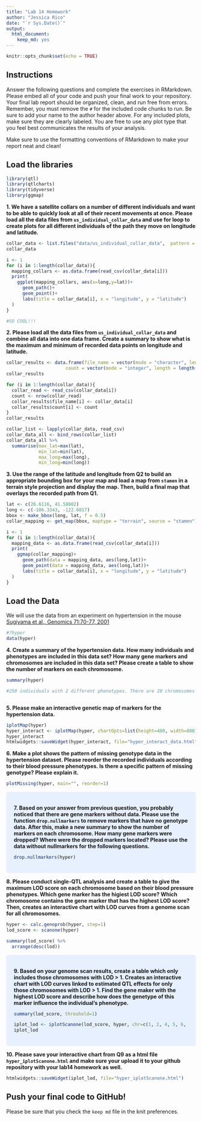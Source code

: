 ```yaml
---
title: "Lab 14 Homework"
author: "Jessica Rico"
date: "`r Sys.Date()`"
output: 
  html_document: 
    keep_md: yes
---
```


```r
knitr::opts_chunk$set(echo = TRUE)
```

## Instructions
Answer the following questions and complete the exercises in RMarkdown. Please embed all of your code and push your final work to your repository. Your final lab report should be organized, clean, and run free from errors. Remember, you must remove the `#` for the included code chunks to run. Be sure to add your name to the author header above. For any included plots, make sure they are clearly labeled. You are free to use any plot type that you feel best communicates the results of your analysis.  

Make sure to use the formatting conventions of RMarkdown to make your report neat and clean!  

## Load the libraries
```r
library(qtl)
library(qtlcharts)
library(tidyverse)
library(ggmap)
```

**1. We have a satellite collars on a number of different individuals and want to be able to quickly look at all of their recent movements at once. Please load all the data files from `us_individual_collar_data` and use for loop to create plots for all different individuals of the path they move on longitude and latitude.**
```r
collar_data <- list.files("data/us_individual_collar_data",  pattern = "collar-data", full.names = TRUE)
collar_data
```



```r
i <- 1
for (i in 1:length(collar_data)){
  mapping_collars <- as.data.frame(read_csv(collar_data[i]))
  print(
    ggplot(mapping_collars, aes(x=long,y=lat))+
      geom_path()+
      geom_point()+
      labs(title = collar_data[i], x = "longitude", y = "latitude")
  )
}

#SO COOL!!!
```




**2. Please load all the data files from `us_individual_collar_data` and combine all data into one data frame. Create a summary to show what is the maximum and minimum of recorded data points on longitude and latitude.**
```r
collar_results <- data.frame(file_name = vector(mode = "character", length = length(collar_data)),
                      count = vector(mode = "integer", length = length(collar_data)))
collar_results
```


```r
for (i in 1:length(collar_data)){
  collar_read <- read_csv(collar_data[i])
  count <- nrow(collar_read)
  collar_results$file_name[i] <- collar_data[i]
  collar_results$count[i] <- count
}
collar_results
```

```r
collar_list <- lapply(collar_data, read_csv)
collar_data_all <- bind_rows(collar_list)
collar_data_all %>% 
  summarise(max_lat=max(lat),
            min_lat=min(lat),
            max_long=max(long),
            min_long=min(long))
```




**3. Use the range of the latitude and longitude from Q2 to build an appropriate bounding box for your map and load a map from `stamen` in a terrain style projection and display the map. Then, build a final map that overlays the recorded path from Q1.**
```r
lat <- c(26.6116, 41.58802)
long <- c(-106.3343, -122.6017)
bbox <- make_bbox(long, lat, f = 0.5)
collar_mapping <- get_map(bbox, maptype = "terrain", source = "stamen")
```


```r
i <- 1
for (i in 1:length(collar_data)){
  mapping_data <- as.data.frame(read_csv(collar_data[i]))
  print(
    ggmap(collar_mapping)+
      geom_path(data = mapping_data, aes(long,lat))+
      geom_point(data = mapping_data, aes(long,lat))+
      labs(title = collar_data[i], x = "longitude", y = "latitude")
  )
}
```


## Load the Data
We will use the data from an experiment on hypertension in the mouse [Sugiyama et al., Genomics 71:70-77, 2001](https://www.sciencedirect.com/science/article/pii/S0888754300964012?via%3Dihub)
```r
#?hyper
data(hyper)
```

**4. Create a summary of the hypertension data. How many individuals and phenotypes are included in this data set? How many gene markers and chromosomes are included in this data set? Please create a table to show the number of markers on each chromosome.**
```r
summary(hyper)

#250 individuals with 2 different phenotypes. There are 20 chromosomes and 174 gene markers. 
```
```r

```



**5. Please make an interactive genetic map of markers for the hypertension data.**
```r
iplotMap(hyper)
hyper_interact <- iplotMap(hyper, chartOpts=list(height=400, width=800))
hyper_interact
htmlwidgets::saveWidget(hyper_interact, file="hyper_interact_data.html")
```




**6. Make a plot shows the pattern of missing genotype data in the hypertension dataset. Please reorder the recorded individuals according to their blood pressure phenotypes. Is there a specific pattern of missing genotype? Please explain it.**
```r
plotMissing(hyper, main="", reorder=1)
```




<style>
div.blue { background-color:#e6f0ff; border-radius: 5px; padding: 20px;}
</style>
<div class = "blue">

**7. Based on your answer from previous question, you probably noticed that there are gene markers without data. Please use the function `drop.nullmarkers` to remove markers that have no genotype data. After this, make a new summary to show the number of markers on each chromosome. How many gene markers were dropped? Where were the dropped markers located? Please use the data without nullmarkers for the following questions.**
```r
drop.nullmarkers(hyper)
```

</div>



**8. Please conduct single-QTL analysis and create a table to give the maximum LOD score on each chromosome based on their blood pressure phenotypes. Which gene marker has the higiest LOD score? Which chromosome contains the gene marker that has the highest LOD score? Then, creates an interactive chart with LOD curves from a genome scan for all chromosomes.**
```r
hyper <- calc.genoprob(hyper, step=1)
lod_score <- scanone(hyper)

summary(lod_score) %>% 
  arrange(desc(lod))
```


<style>
div.blue { background-color:#e6f0ff; border-radius: 5px; padding: 20px;}
</style>
<div class = "blue">


**9. Based on your genome scan results, create a table which only includes those chromosomes with LOD > 1. Creates an interactive chart with LOD curves linked to estimated QTL effects for only those chromosomes with LOD > 1. Find the gene maker with the highest LOD score and describe how does the genetype of this marker influence the individual's phenotype.**
```r
summary(lod_score, threshold=1)
```

```r
iplot_lod <- iplotScanone(lod_score, hyper, chr=c(1, 2, 4, 5, 6, 15))
iplot_lod
```
</div>



**10. Please save your interactive chart from Q9 as a html file `hyper_iplotScanone.html` and make sure your upload it to your github repository with your lab14 homework as well.**
```r
htmlwidgets::saveWidget(iplot_lod, file="hyper_iplotScanone.html")
```

## Push your final code to GitHub!
Please be sure that you check the `keep md` file in the knit preferences. 